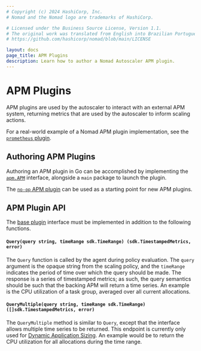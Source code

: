 ```yaml
---
# Copyright (c) 2024 HashiCorp, Inc.
# Nomad and the Nomad logo are trademarks of HashiCorp.

# Licensed under the Business Source License, Version 1.1.
# The original work was translated from English into Brazilian Portuguese.
# https://github.com/hashicorp/nomad/blob/main/LICENSE

layout: docs
page_title: APM Plugins
description: Learn how to author a Nomad Autoscaler APM plugin.
---
```


# APM Plugins

APM plugins are used by the autoscaler to interact with an external APM system,
returning metrics that are used by the autoscaler to inform scaling actions.

For a real-world example of a Nomad APM plugin implementation, see the
[`prometheus` plugin](https://github.com/hashicorp/nomad-autoscaler/tree/main/plugins/builtin/apm/prometheus).

## Authoring APM Plugins

Authoring an APM plugin in Go can be accomplished by implementing the
[`apm.APM`][apm_plugin] interface, alongside a `main` package to launch the plugin.

The [`no-op` APM plugin][noop_plugin] can be used as a starting point for new APM
plugins.

## APM Plugin API

The [base plugin][base_plugin] interface must be implemented in addition to the
following functions.

#### `Query(query string, timeRange sdk.TimeRange) (sdk.TimestampedMetrics, error)`

The `Query` function is called by the agent during policy
evaluation. The `query` argument is the opaque string from the scaling policy,
and the `timeRange` indicates the period of time over which the query should be
made. The response is a series of timestamped metrics; as such, the query semantics
should be such that the backing APM will return a time series. An example is the
CPU utilization of a task group, averaged over all current allocations.

#### `QueryMultiple(query string, timeRange sdk.TimeRange) ([]sdk.TimestampedMetrics, error)`

The `QueryMultiple` method is similar to `Query`, except that the interface allows
multiple time series to be returned. This endpoint is currently only used for
[Dynamic Application Sizing][das].
An example would be to return the CPU utilization for all allocations during
the time range.

[apm_plugin]: https://github.com/hashicorp/nomad-autoscaler/blob/v0.3.0/plugins/apm/apm.go#L11
[base_plugin]: /nomad/tools/autoscaling/internals/plugins/base
[noop_plugin]: https://github.com/hashicorp/nomad-autoscaler/tree/v0.3.0/plugins/test/noop-apm
[das]: /nomad/tools/autoscaling#dynamic-application-sizing
